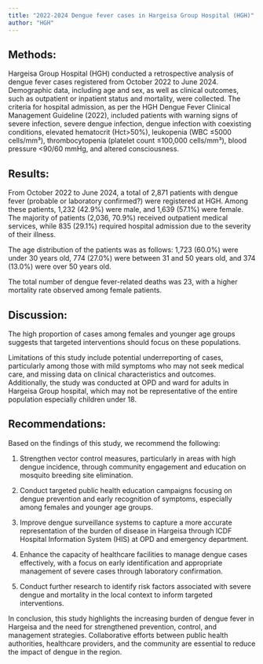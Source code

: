 ```yaml
---
title: "2022-2024 Dengue fever cases in Hargeisa Group Hospital (HGH)"
author: "HGH"
---
```



## Methods:
Hargeisa Group Hospital (HGH) conducted a retrospective analysis of dengue fever cases registered from October 2022 to June 2024. Demographic data, including age and sex, as well as clinical outcomes, such as outpatient or inpatient status and mortality, were collected. The criteria for hospital admission, as per the HGH Dengue Fever Clinical Management Guideline (2022), included patients with warning signs of severe infection, severe dengue infection, dengue infection with coexisting conditions, elevated hematocrit (Hct>50%), leukopenia (WBC ≤5000 cells/mm³), thrombocytopenia (platelet count ≤100,000 cells/mm³), blood pressure <90/60 mmHg, and altered consciousness.

## Results:
From October 2022 to June 2024, a total of 2,871 patients with dengue fever (probable or laboratory confirmed?) were registered at HGH. Among these patients, 1,232 (42.9%) were male, and 1,639 (57.1%) were female. The majority of patients (2,036, 70.9%) received outpatient medical services, while 835 (29.1%) required hospital admission due to the severity of their illness.

The age distribution of the patients was as follows: 1,723 (60.0%) were under 30 years old, 774 (27.0%) were between 31 and 50 years old, and 374 (13.0%) were over 50 years old.

The total number of dengue fever-related deaths was 23, with a higher mortality rate observed among female patients. 

<!-- Compared to the previous years, the number of dengue cases increased from ??? in 2022 to ??? in 2023 and ??? in 2024 (up to June). The mortality rates were 0.?% (? deaths) in 2022, 0.?% (? deaths) in 2023, and 0.?% (? deaths) in 2024.
-->



<!--
Suggestions for improving the report:

1. Provide more detailed age stratification (e.g., 0-10, 11-20, 21-30 years) to better understand the age distribution of dengue fever cases; and report the case fatality rate (CFR) for each age group and sex to identify high-risk populations.

2. Include information on the monthly distribution of cases to assess seasonal trends and peak transmission periods.



7. Provide recommendations for future studies or interventions based on the findings, such as targeted vector control measures or public health education campaigns.
-->


## Discussion:
<!-- The increasing trend in dengue cases and mortality rates from 2022 to 2024 highlights the need for enhanced dengue control measures in Hargeisa. -->
The high proportion of cases among females and younger age groups suggests that targeted interventions should focus on these populations.

Limitations of this study include potential underreporting of cases, particularly among those with mild symptoms who may not seek medical care, and missing data on clinical characteristics and outcomes. Additionally, the study was conducted at OPD and ward for adults in Hargeisa Group hospital, which may not be representative of the entire population especially children under 18.

## Recommendations:
Based on the findings of this study, we recommend the following:

1. Strengthen vector control measures, particularly in areas with high dengue incidence, through community engagement and education on mosquito breeding site elimination.

2. Conduct targeted public health education campaigns focusing on dengue prevention and early recognition of symptoms, especially among females and younger age groups.

3. Improve dengue surveillance systems to capture a more accurate representation of the burden of disease in Hargeisa through ICDF Hospital Information System (HIS) at OPD and emergency department.

4. Enhance the capacity of healthcare facilities to manage dengue cases effectively, with a focus on early identification and appropriate management of severe cases through laboratory confirmation.

5. Conduct further research to identify risk factors associated with severe dengue and mortality in the local context to inform targeted interventions.

In conclusion, this study highlights the increasing burden of dengue fever in Hargeisa and the need for strengthened prevention, control, and management strategies. Collaborative efforts between public health authorities, healthcare providers, and the community are essential to reduce the impact of dengue in the region.


